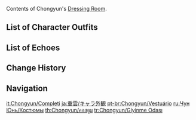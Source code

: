 {{CharacterTabs}}
Contents of Chongyun's [[Dressing Room]].

==List of Character Outfits==
{{Outfits by Category Table|Chongyun Outfits|nocharacter=1}}

==List of Echoes==
{{Echoes by Category Table|Chongyun Echoes|nocharacter=1}}

==Change History==
{{Change History|1.0}}

==Navigation==
{{Character Navbox|Dressing Room}}

[[it:Chongyun/Completi]]
[[ja:重雲/キャラ外観]]
[[pt-br:Chongyun/Vestuário]]
[[ru:Чун Юнь/Костюмы]]
[[th:Chongyun/คอสตูม]]
[[tr:Chongyun/Giyinme Odası]]